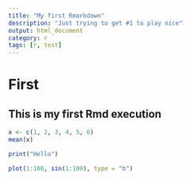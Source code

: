 ---
title: "My first Rmarkdown"
description: "Just trying to get #1 to play nice"
output: html_document
category: r
tags: [r, test]
---

# First

## This is my first Rmd execution

```{r, echo=TRUE}
x <- c(1, 2, 3, 4, 5, 6)
mean(x)

print("Hello")
```

```{r sinplot}
plot(1:100, sin(1:100), type = "b")
```
